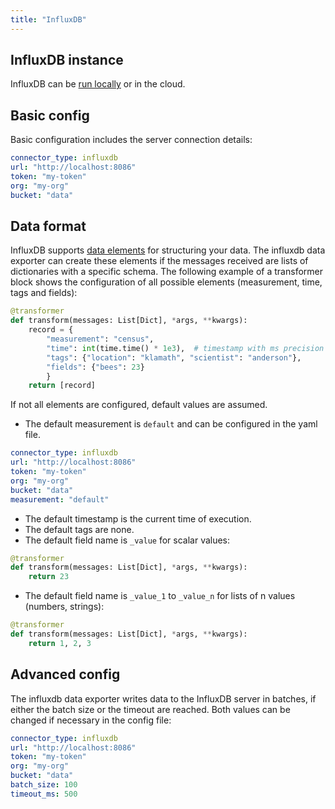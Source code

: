 ```yaml
---
title: "InfluxDB"
---
```


## InfluxDB instance

InfluxDB can be [run locally](https://docs.influxdata.com/influxdb/v2.7/install/) or in the cloud.

## Basic config

Basic configuration includes the server connection details:

```yaml
connector_type: influxdb
url: "http://localhost:8086"
token: "my-token"
org: "my-org"
bucket: "data"
```

## Data format

InfluxDB supports [data elements](https://docs.influxdata.com/influxdb/v2.7/reference/key-concepts/data-elements/) for structuring your data. The influxdb data exporter can create these elements if the messages received are lists of dictionaries with a specific schema. The following example of a transformer block shows the configuration of all possible elements (measurement, time, tags and fields):

```python
@transformer
def transform(messages: List[Dict], *args, **kwargs):
    record = {
        "measurement": "census",
        "time": int(time.time() * 1e3),  # timestamp with ms precision
        "tags": {"location": "klamath", "scientist": "anderson"},
        "fields": {"bees": 23}
        }
    return [record]
```

If not all elements are configured, default values are assumed.

- The default measurement is `default` and can be configured in the yaml file.

```yaml
connector_type: influxdb
url: "http://localhost:8086"
token: "my-token"
org: "my-org"
bucket: "data"
measurement: "default"
```

- The default timestamp is the current time of execution.
- The default tags are none.
- The default field name is `_value` for scalar values:

```python
@transformer
def transform(messages: List[Dict], *args, **kwargs):
    return 23
```

- The default field name is `_value_1` to `_value_n` for lists of n values (numbers, strings):

```python
@transformer
def transform(messages: List[Dict], *args, **kwargs):
    return 1, 2, 3
```

## Advanced config

The influxdb data exporter writes data to the InfluxDB server in batches, if either the batch size or the timeout are reached. Both values can be changed if necessary in the config file:

```yaml
connector_type: influxdb
url: "http://localhost:8086"
token: "my-token"
org: "my-org"
bucket: "data"
batch_size: 100
timeout_ms: 500
```